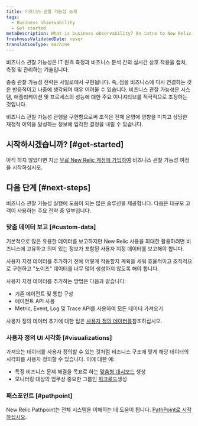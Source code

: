 ```yaml
---
title: 비즈니스 관찰 가능성 소개
tags:
  - Business observability
  - Get started
metaDescription: What is business observability? An intro to New Relic business observability.
freshnessValidatedDate: never
translationType: machine
---
```


비즈니스 관찰 가능성은 IT 원격 측정과 비즈니스 분석 간의 실시간 상호 작용을 캡처, 측정 및 관리하는 기술입니다.

종종 관찰 가능성 전략은 사일로에서 구현됩니다. 즉, 점을 비즈니스에 다시 연결하는 것은 반응적이고 나중에 생각되며 매우 어려울 수 있습니다. 비즈니스 관찰 가능성은 시스템, 애플리케이션 및 프로세스의 성능에 대한 주요 이니셔티브를 적극적으로 조정하는 것입니다.

비즈니스 관찰 가능성 관행을 구현함으로써 조직은 전체 운영에 영향을 미치고 상당한 재정적 이익을 달성하는 정보에 입각한 결정을 내릴 수 있습니다.

## 시작하시겠습니까? [#get-started]

아직 하지 않았다면 지금 [무료 New Relic 계정에 가입하여](https://newrelic.com/signup) 비즈니스 관찰 가능성 여정을 시작하십시오.

## 다음 단계 [#next-steps]

비즈니스 관찰 가능성 실행에 도움이 되는 많은 솔루션을 제공합니다. 다음은 대규모 고객이 사용하는 주요 전략 중 일부입니다.

### 맞춤 데이터 보고 [#custom-data]

기본적으로 많은 유용한 데이터를 보고하지만 New Relic 사용을 최대한 활용하려면 비즈니스에 고유하고 의미 있는 정보가 포함된 사용자 지정 데이터를 보고해야 합니다.

사용자 지정 데이터를 추가하기 전에 어떻게 작동할지 계획을 세워 효율적이고 조직적으로 구현하고 "노이즈" 데이터를 너무 많이 생성하지 않도록 해야 합니다.

사용자 지정 데이터를 추가하는 방법은 다음과 같습니다.

* 기존 에이전트 및 통합 구성
* 에이전트 API 사용
* Metric, Event, Log 및 Trace API를 사용하여 모든 데이터 가져오기

사용자 정의 데이터 추가에 대한 팁은 [사용자 정의 데이터를](/docs/data-apis/custom-data/get-custom-data-from-any-source)참조하십시오.

### 사용자 정의 UI 시각화 [#visualizations]

가져오는 데이터를 사용자 정의할 수 있는 것처럼 비즈니스 구조에 맞게 해당 데이터의 시각화를 사용자 정의할 수 있습니다. 이에 대한 예:

* 특정 비즈니스 문제 해결을 목표로 하는 [맞춤형 대시보드](/docs/query-your-data/explore-query-data/dashboards/introduction-dashboards) 생성
* 모니터링 대상의 업무상 중요한 그룹인 [워크로드](/docs/new-relic-solutions/new-relic-one/workloads/use-workloads)생성

### 패스포인트 [#pathpoint]

New Relic Pathpoint는 전체 시스템을 이해하는 데 도움이 됩니다. [PathPoint로 시작하십시오](/docs/business-observability/pathpoint).